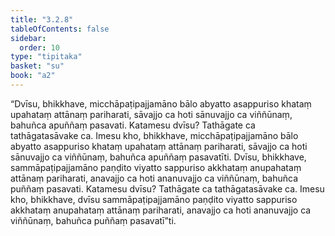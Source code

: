 ```yaml
---
title: "3.2.8"
tableOfContents: false
sidebar:
  order: 10
type: "tipitaka"
basket: "su"
book: "a2"
---
```



<DynamicBreadcrumb />

<Division number="138" book="a2">

<Paragraph number="227" book="a2">
“Dvīsu, bhikkhave, micchāpaṭipajjamāno bālo abyatto asappuriso khataṃ upahataṃ attānaṃ pariharati, sāvajjo ca hoti sānuvajjo ca viññūnaṃ, bahuñca apuññaṃ pasavati. Katamesu dvīsu? Tathāgate ca tathāgatasāvake ca. Imesu kho, bhikkhave, micchāpaṭipajjamāno bālo abyatto asappuriso khataṃ upahataṃ attānaṃ pariharati, sāvajjo ca hoti sānuvajjo ca viññūnaṃ, bahuñca apuññaṃ pasavatīti.
</Paragraph>

<Paragraph number="228" book="a2">
Dvīsu, bhikkhave, sammāpaṭipajjamāno paṇḍito viyatto sappuriso akkhataṃ anupahataṃ attānaṃ pariharati, anavajjo ca hoti ananuvajjo ca viññūnaṃ, bahuñca puññaṃ pasavati. Katamesu dvīsu? Tathāgate ca tathāgatasāvake ca. Imesu kho, bhikkhave, dvīsu sammāpaṭipajjamāno paṇḍito viyatto sappuriso akkhataṃ anupahataṃ attānaṃ pariharati, anavajjo ca hoti ananuvajjo ca viññūnaṃ, bahuñca puññaṃ pasavatī”ti.
</Paragraph>
</Division>